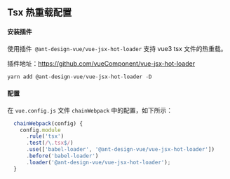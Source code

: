
<Meta id="tsx-lazy-loading" title="基础使用/tsx 懒加载的支持" />

## Tsx 热重载配置

#### 安装插件

使用插件` @ant-design-vue/vue-jsx-hot-loader` 支持 vue3 tsx 文件的热重载。

插件地址：https://github.com/vueComponent/vue-jsx-hot-loader

```js
yarn add @ant-design-vue/vue-jsx-hot-loader -D
```



#### 配置

在 `vue.config.js` 文件 `chainWebpack` 中的配置，如下所示：

````ts
  chainWebpack(config) {
    config.module
      .rule('tsx')
      .test(/\.tsx$/)
      .use(['babel-loader', '@ant-design-vue/vue-jsx-hot-loader'])
      .before('babel-loader')
      .loader('@ant-design-vue/vue-jsx-hot-loader');
  }
````
